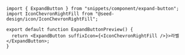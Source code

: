 ```tsx copy
import { ExpandButton } from "snippets/component/expand-button";
import IconChevronRightFill from "@seed-design/icon/IconChevronRightFill";

export default function ExpandButtonPreview() {
  return <ExpandButton suffixIcon={<IconChevronRightFill />}>라벨</ExpandButton>;
}

```
